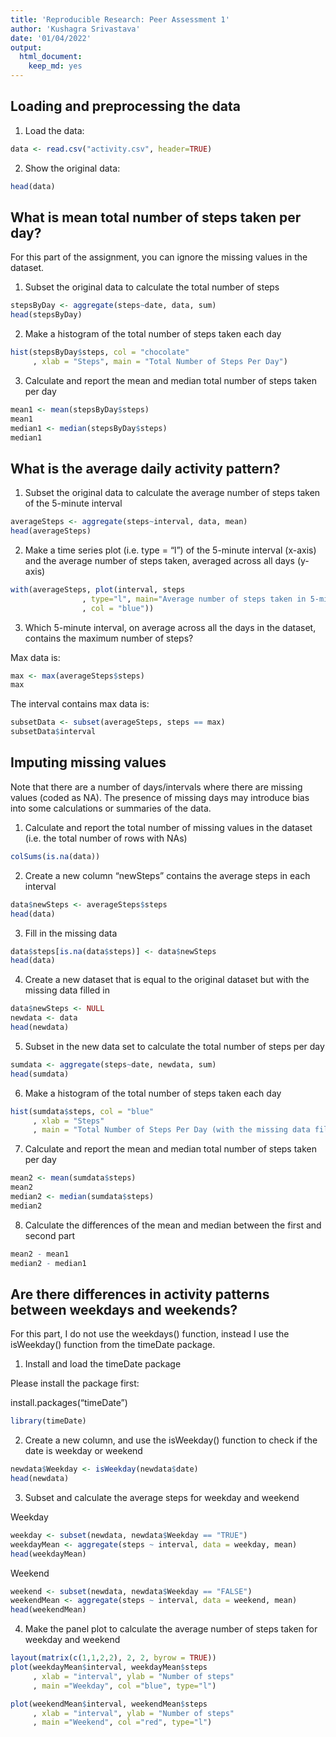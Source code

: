 ```yaml
---
title: 'Reproducible Research: Peer Assessment 1'
author: 'Kushagra Srivastava'
date: '01/04/2022'
output:
  html_document:
    keep_md: yes
---
```


## Loading and preprocessing the data

1. Load the data:
```r
data <- read.csv("activity.csv", header=TRUE)
```

2. Show the original data:
```r
head(data)
```


## What is mean total number of steps taken per day?

For this part of the assignment, you can ignore the missing values in the dataset.

1. Subset the original data to calculate the total number of steps
```r
stepsByDay <- aggregate(steps~date, data, sum)
head(stepsByDay)
```

2. Make a histogram of the total number of steps taken each day
```r
hist(stepsByDay$steps, col = "chocolate"
     , xlab = "Steps", main = "Total Number of Steps Per Day")
```

3. Calculate and report the mean and median total number of steps taken per day
```r
mean1 <- mean(stepsByDay$steps)
mean1
median1 <- median(stepsByDay$steps)
median1
```
## What is the average daily activity pattern?
1. Subset the original data to calculate the average number of steps taken of the 5-minute interval
```r
averageSteps <- aggregate(steps~interval, data, mean)
head(averageSteps)
```

2. Make a time series plot (i.e. type = "l") of the 5-minute interval (x-axis) and the average number of steps taken, averaged across all days (y-axis)
```r
with(averageSteps, plot(interval, steps
                , type="l", main="Average number of steps taken in 5-min interval"
                , col = "blue")) 
```

3. Which 5-minute interval, on average across all the days in the dataset, contains the maximum number of steps?

Max data is:
```r
max <- max(averageSteps$steps)
max
```

The interval contains max data is:
```r
subsetData <- subset(averageSteps, steps == max)
subsetData$interval
```

## Imputing missing values
Note that there are a number of days/intervals where there are missing values (coded as NA). The presence of missing days may introduce bias into some calculations or summaries of the data.

1. Calculate and report the total number of missing values in the dataset (i.e. the total number of rows with NAs)
```r
colSums(is.na(data))
```

2. Create a new column "newSteps" contains the average steps in each interval
```r
data$newSteps <- averageSteps$steps
head(data)
```

3. Fill in the missing data
```r
data$steps[is.na(data$steps)] <- data$newSteps
head(data)
```

4. Create a new dataset that is equal to the original dataset but with the missing data filled in
```r
data$newSteps <- NULL
newdata <- data
head(newdata)
```

5. Subset in the new data set to calculate the total number of steps per day
```r
sumdata <- aggregate(steps~date, newdata, sum)
head(sumdata)
```

6. Make a histogram of the total number of steps taken each day
```r
hist(sumdata$steps, col = "blue"
     , xlab = "Steps"
     , main = "Total Number of Steps Per Day (with the missing data filled in)")
```

7. Calculate and report the mean and median total number of steps taken per day
```r
mean2 <- mean(sumdata$steps)
mean2
median2 <- median(sumdata$steps)
median2
```

8. Calculate the differences of the mean and median between the first and second part
```r
mean2 - mean1
median2 - median1
```
## Are there differences in activity patterns between weekdays and weekends?
For this part, I do not use the weekdays() function, instead I use the isWeekday() function from the timeDate package.

1. Install and load the timeDate package

Please install the package first:

install.packages("timeDate")
```r
library(timeDate)
```

2. Create a new column, and use the isWeekday() function to check if the date is weekday or weekend
```r
newdata$Weekday <- isWeekday(newdata$date)
head(newdata)
```

3. Subset and calculate the average steps for weekday and weekend

Weekday
```r
weekday <- subset(newdata, newdata$Weekday == "TRUE")
weekdayMean <- aggregate(steps ~ interval, data = weekday, mean)
head(weekdayMean)
```

Weekend
```r
weekend <- subset(newdata, newdata$Weekday == "FALSE")
weekendMean <- aggregate(steps ~ interval, data = weekend, mean)
head(weekendMean)
```

4. Make the panel plot to calculate the average number of steps taken for weekday and weekend
```r
layout(matrix(c(1,1,2,2), 2, 2, byrow = TRUE))
plot(weekdayMean$interval, weekdayMean$steps
     , xlab = "interval", ylab = "Number of steps"
     , main ="Weekday", col ="blue", type="l") 

plot(weekendMean$interval, weekendMean$steps
     , xlab = "interval", ylab = "Number of steps"
     , main ="Weekend", col ="red", type="l")
```